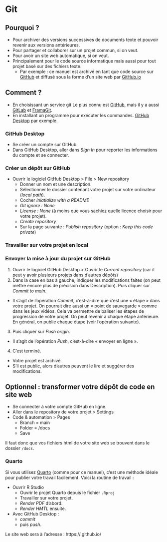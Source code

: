 # Git {#sec-git}

## Pourquoi ?

-   Pour archiver des versions successives de documents texte et pouvoir revenir aux versions antérieures.
-   Pour partager et collaborer sur un projet commun, si on veut.
-   Pour avoir un site web automatique, si on veut.
-   Principalement pour le code source informatique mais aussi pour tout projet basé sur des fichiers texte.
    -   Par exemple : ce manuel est archivé en tant que code source sur [GitHub](https://github.com/pmartinolli/QMpRD) et diffusé sous la forme d'un site web par [GitHub.io](https://pmartinolli.github.io/QMpRD/)

## Comment ?

-   En choisissant un service git Le plus connu est [GitHub](https://github.com/), mais il y a aussi [GitLab](https://about.gitlab.com/) et [FramaGit](https://framagit.org/).
-   En installant un programme pour exécuter les commandes. [GitHub Desktop](https://desktop.github.com/) par exemple.

### GitHub Desktop

-   Se créer un compte sur GitHub.
-   Dans GitHub Desktop, aller dans *Sign In* pour reporter les informations du compte et se connecter.

### Créer un dépôt sur GitHub

-   Ouvrir le logiciel GitHub Desktop \> File \> New repository
    -   Donner un nom et une description.
    -   Sélectionner le dossier contenant votre projet sur votre ordinateur (*local path*).
    -   Cocher *Iniatialize with a README*
    -   *Git ignore : None*
    -   *License : None* (à moins que vous sachiez quelle licence choisir pour votre projet).
    -   *Create repository*
    -   Sur la page suivante : *Publish repository* (option : *Keep this code private*)

### Travailler sur votre projet en local

### Envoyer la mise à jour du projet sur GitHub

1.  Ouvrir le logiciel GitHub Desktop \> Ouvrir le *Current repository* (car il peut y avoir plusieurs projets dans d'autres dépôts)
2.  Dans la case en bas à gauche, indiquer les modifications faites (on peut mettre encore plus de précision dans Description). Puis cliquer sur *Commit to main*.

-   Il s'agit de l'opération *Commit*, c'est-à-dire que c'est une « étape » dans votre projet. On pourrait dire aussi un « point de sauvegarde » comme dans les jeux vidéos. Cela va permettre de baliser les étapes de progression de votre projet. On peut revenir à chaque étape antérieure. En général, on publie chaque étape (voir l'opération suivante).

3.  Puis cliquer sur *Push origin*.

-   Il s'agit de l'opération *Push*, c'est-à-dire « envoyer en ligne ».

4.  C'est terminé.

-   Votre projet est archivé.
-   S'il est public, alors d'autres peuvent le lire et suggérer des modifications.

## Optionnel : transformer votre dépôt de code en site web

-   Se connecter à votre compte GitHub en ligne.
-   Aller dans le repository de votre projet \> Settings
-   Code & automation \> Pages
    -   Branch = main
    -   Folder = /docs
    -   Save

Il faut donc que vos fichiers html de votre site web se trouvent dans le dossier `/docs`. 

### Quarto

Si vous utilisez [Quarto](https://quarto.org/docs/publishing/github-pages.html) (comme pour ce manuel), c'est une méthode idéale pour publier votre travail facilement. Voici la routine de travail :

- Ouvrir R Studio
  - Ouvrir le projet Quarto depuis le fichier ` .Rproj`
  - Travailler sur votre projet.
  - *Render PDF* d'abord.
  - *Render HMTL* ensuite.
- Avec GitHub Desktop :
  - *commit* 
  - puis *push*.
  
Le site web sera à l'adresse : https://<votreIdentifiantGithub>.github.io/<nomDuDépôt> 



